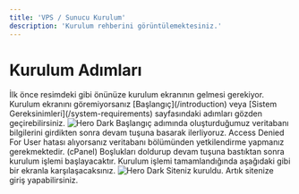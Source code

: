 ```yaml
---
title: 'VPS / Sunucu Kurulum'
description: 'Kurulum rehberini görüntülemektesiniz.'
---
```


# Kurulum Adımları

<Steps>
<Step title="İlk Adım">
  İlk önce resimdeki gibi önünüze kurulum ekranının gelmesi gerekiyor. Kurulum ekranını göremiyorsanız [Başlangıç](/introduction) veya [Sistem Gereksinimleri](/system-requirements)  sayfasındaki adımları gözden geçirebilirsiniz.
  <img
  className="hidden dark:block"
  src="/images/baslangic.png"
  alt="Hero Dark"
  />
Başlangıç adımında oluşturduğumuz veritabanı bilgilerini girdikten sonra devam tuşuna basarak ilerliyoruz.
<Warning>Access Denied For User hatası alıyorsanız veritabanı bölümünden yetkilendirme yapmanız gerekmektedir. (cPanel)</Warning>

</Step>
<Step title="İkinci Adım">
  Boşlukları doldurup devam tuşuna bastıktan sonra kurulum işlemi başlayacaktır. Kurulum işlemi tamamlandığında aşağıdaki gibi bir ekranla karşılaşacaksınız.
    <img
  className="hidden dark:block"
  src="/images/baslangic.png"
  alt="Hero Dark"
  />
</Step>
<Step title="Son Adım">
  Siteniz kuruldu. Artık sitenize giriş yapabilirsiniz.
</Step>
</Steps>



